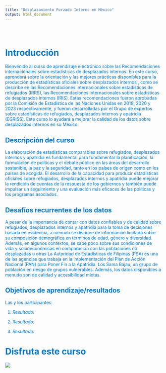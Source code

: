 ---
title: "Desplazamiento Forzado Interno en México"
output: html_document
---

<style type="text/css">

h1.title {
  color: #0077C8; /* Azul claro - cambia a cualquier color que desees */
}

.title {
  display: none;
}

#getting-started img {
  margin-right: 10px;
}

.custom-color {
  color: #4CAF50; 
}

.navbar {
  background-color:  #0077C8; /* Cambia este valor para ajustar el color del cintillo */
  border-color: #0077C8; /* Opcional: cambia también el color del borde si es necesario */
}

.navbar-default .navbar-nav > li > a {
  color: #333333; /* Cambia este valor para ajustar el color del texto en las etiquetas de las secciones */
}

</style>

<div class="row" style="padding-top: 30px;">
<div class="col-sm-6" style="color:#0077C8;">

# **Introducción**

Bienvenido al curso de aprendizaje electrónico sobre las Recomendaciones internacionales sobre estadísticas de desplazados internos. En este curso, aprenderá sobre la orientación y las mejores prácticas disponibles para la producción de estadísticas oficiales sobre desplazados internos , como se describe en las Recomendaciones internacionales sobre estadísticas de refugiados (IRRS), las Recomendaciones internacionales sobre estadísticas de desplazados internos (IRIS). Estas recomendaciones fueron aprobadas por la Comisión de Estadística de las Naciones Unidas en 2018, 2020 y 2023 respectivamente, y fueron desarrolladas por el Grupo de expertos sobre estadísticas de refugiados, desplazados internos y apatridia (EGRISS).
Este curso lo ayudará a mejorar la calidad de los datos sobre desplazados internos en su México. 

## Descripción del curso

La elaboración de estadísticas comparables sobre refugiados, desplazados internos y apatridia es fundamental para fundamentar la planificación, la formulación de políticas y el debate público en las áreas del desarrollo sostenible, la paz y la seguridad, tanto en los países de origen como en los países de acogida. El desarrollo de la capacidad para producir estadísticas oficiales sobre refugiados, desplazados internos y apatridia puede mejorar la rendición de cuentas de la respuesta de los gobiernos y también puede impulsar un seguimiento y una evaluación más eficaces de las políticas y los programas asociados.

## Desafíos recurrentes de los datos 
A pesar de la importancia de contar con datos confiables y de calidad sobre refugiados, desplazados internos y apatridia para la toma de decisiones basada en evidencia, a menudo se dispone de información limitada sobre su composición demográfica en términos de edad, género y diversidad. Además, en algunos contextos, se sabe poco sobre sus condiciones de vida y socioeconómicas en comparación con las poblaciones no desplazadas u otras La Autoridad de Estadísticas de Filipinas (PSA) es una de las agencias que trabaja en la implementación del Plan de Acción Nacional (PAN) para Poner Fin a la Apatridia. Los Sama Bajau, un grupo de población en riesgo de grupos vulnerables. Además, los datos disponibles a menudo son de calidad y accesibilidad mixtas.


## Objetivos de aprendizaje/resultados
Las y los participantes:

1.  
*Resultado:* 

2.  
*Resultado:*

3. 
*Resultado:* 


# Disfruta este curso


</div>
<div class="col-sm-6">

<!-- ### [Crump Lab: Human Cognition and Performance](https://crumplab.github.io) -->

<!-- <a href = "https://crumplab.github.io"> -->
![](images/logo.png)
</a>
</div>
